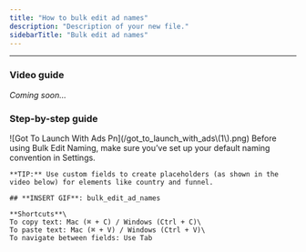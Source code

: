 ```yaml
---
title: "How to bulk edit ad names"
description: "Description of your new file."
sidebarTitle: "Bulk edit ad names"
---
```


---

### Video guide

_Coming soon..._

### Step-by-step guide

<Steps>
  <Step title="Go to 'Launch', then click the pencil icon on the first ad below">
    ![Got To Launch With Ads Pn](/got_to_launch_with_ads\(1\).png)
  </Step>
  <Step title="Adjust your ad names using the Find & Replace function, or edit them individually in Line View">
    Before using Bulk Edit Naming, make sure you’ve set up your default naming convention in Settings.

    **TIP:** Use custom fields to create placeholders (as shown in the video below) for elements like country and funnel.

    ## **INSERT GIF**: bulk_edit_ad_names

    **Shortcuts**\
    To copy text: Mac (⌘ + C) / Windows (Ctrl + C)\
    To paste text: Mac (⌘ + V) / Windows (Ctrl + V)\
    To navigate between fields: Use Tab
  </Step>
  <Step title="When you’re satisfied with the ad names, simply close the pop-up and you're done!">
    
  </Step>
</Steps>